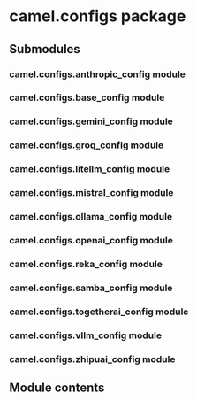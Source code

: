 
# camel.configs package

## Submodules

### camel.configs.anthropic_config module

<Automodule
  module="camel.configs.anthropic_config"
  members
  undocMembers
  showInheritance
/>

### camel.configs.base_config module

<Automodule
  module="camel.configs.base_config"
  members
  undocMembers
  showInheritance
/>

### camel.configs.gemini_config module

<Automodule
  module="camel.configs.gemini_config"
  members
  undocMembers
  showInheritance
/>

### camel.configs.groq_config module

<Automodule
  module="camel.configs.groq_config"
  members
  undocMembers
  showInheritance
/>

### camel.configs.litellm_config module

<Automodule
  module="camel.configs.litellm_config"
  members
  undocMembers
  showInheritance
/>

### camel.configs.mistral_config module

<Automodule
  module="camel.configs.mistral_config"
  members
  undocMembers
  showInheritance
/>

### camel.configs.ollama_config module

<Automodule
  module="camel.configs.ollama_config"
  members
  undocMembers
  showInheritance
/>

### camel.configs.openai_config module

<Automodule
  module="camel.configs.openai_config"
  members
  undocMembers
  showInheritance
/>

### camel.configs.reka_config module

<Automodule
  module="camel.configs.reka_config"
  members
  undocMembers
  showInheritance
/>

### camel.configs.samba_config module

<Automodule
  module="camel.configs.samba_config"
  members
  undocMembers
  showInheritance
/>

### camel.configs.togetherai_config module

<Automodule
  module="camel.configs.togetherai_config"
  members
  undocMembers
  showInheritance
/>

### camel.configs.vllm_config module

<Automodule
  module="camel.configs.vllm_config"
  members
  undocMembers
  showInheritance
/>

### camel.configs.zhipuai_config module

<Automodule
  module="camel.configs.zhipuai_config"
  members
  undocMembers
  showInheritance
/>

## Module contents

<Automodule
  module="camel.configs"
  members
  undocMembers
  showInheritance
/>
